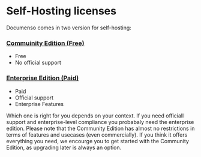 # Self-Hosting licenses

Documenso comes in two version for self-hosting:

### [Commuinity Edition (Free)](licenses/community-edition)

- Free
- No official support

### [Enterprise Edition (Paid)](licenses/enterprise-edition)

- Paid
- Official support
- Enterprise Features

Which one is right for you depends on your context. If you need officiall support and enterprise-level compliance you probabaly need the enterprise edition. Please note that the Community Edition has almost no restrictions in terms of features and usecases (even commercially). If you think it offers everything you need, we encourge you to get started with the Community Edition, as upgrading later is always an option.
